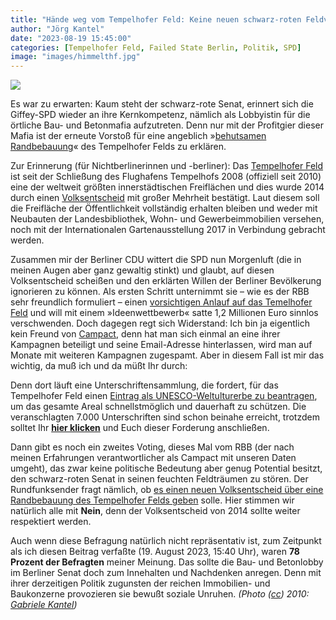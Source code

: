 ```yaml
---
title: "Hände weg vom Tempelhofer Feld: Keine neuen schwarz-roten Feldversuche"
author: "Jörg Kantel"
date: "2023-08-19 15:45:00"
categories: [Tempelhofer Feld, Failed State Berlin, Politik, SPD]
image: "images/himmelthf.jpg"
---
```


[![](images/himmelthf-b.jpg)](https://www.flickr.com/photos/schockwellenreiter/4876760524/)

Es war zu erwarten: Kaum steht der schwarz-rote Senat, erinnert sich die Giffey-SPD wieder an ihre Kernkompetenz, nämlich als Lobbyistin für die örtliche Bau- und Betonmafia aufzutreten. Denn nur mit der Profitgier dieser Mafia ist der erneute Vorstoß für eine angeblich »[behutsamen Randbebauung](https://taz.de/Bebauung-des-Tempelhofer-Feldes/!5950164/)« des Tempelhofer Felds zu erklären.

Zur Erinnerung (für Nichtberlinerinnen und -berliner): Das [Tempelhofer Feld](https://de.wikipedia.org/wiki/Tempelhofer_Feld) ist seit der Schließung des Flughafens Tempelhofs 2008 (offiziell seit 2010) eine der weltweit größten innerstädtischen Freiflächen und dies wurde 2014 durch einen [Volksentscheid](https://de.wikipedia.org/wiki/Volksentscheid_zum_Tempelhofer_Feld_in_Berlin) mit großer Mehrheit bestätigt. Laut diesem soll die Freifläche der Öffentlichkeit vollständig erhalten bleiben und weder mit Neubauten der Landesbibliothek, Wohn- und Gewerbeimmobilien versehen, noch mit der Internationalen Gartenausstellung 2017 in Verbindung gebracht werden.

Zusammen mir der Berliner CDU wittert die SPD nun Morgenluft (die in meinen Augen aber ganz gewaltig stinkt) und glaubt, auf diesen Volksentscheid scheißen und den erklärten Willen der Berliner Bevölkerung ignorieren zu können. Als ersten Schritt unternimmt sie -- wie es der RBB sehr freundlich formuliert -- einen [vorsichtigen Anlauf auf das Temelhofer Feld](https://www.rbb24.de/politik/beitrag/2023/08/berlin-tempelhofer-feld-bebauung-rand-cdu-spd.html) und will mit einem »Ideenwettbewerb« satte 1,2 Millionen Euro sinnlos verschwenden. Doch dagegen regt sich Widerstand: Ich bin ja eigentlich kein Freund von [Campact](https://de.wikipedia.org/wiki/Campact), denn hat man sich einmal an eine ihrer Kampagnen beteiligt und seine Email-Adresse hinterlassen, wird man auf Monate mit weiteren Kampagnen zugespamt. Aber in diesem Fall ist mir das wichtig, da muß ich und da müßt Ihr durch:

Denn dort läuft eine Unterschriftensammlung, die fordert, für das Tempelhofer Feld einen [Eintrag als UNESCO-Weltulturerbe zu beantragen](https://weact.campact.de/petitions/tempelhofer-feld-als-weltkulturerbe-eintragen), um das gesamte Areal schnellstmöglich und dauerhaft zu schützen. Die veranschlagten 7.000 Unterschriften sind schon beinahe erreicht, trotzdem solltet Ihr **[hier klicken](https://weact.campact.de/petitions/tempelhofer-feld-als-weltkulturerbe-eintragen)** und Euch dieser Forderung anschließen.

Dann gibt es noch ein zweites Voting, dieses Mal vom RBB (der nach meinen Erfahrungen verantwortlicher als Campact mit unseren Daten umgeht), das zwar keine politische Bedeutung aber genug Potential besitzt, den schwarz-roten Senat in seinen feuchten Feldträumen zu stören. Der Rundfunksender fragt nämlich, ob [es einen neuen Volksentscheid über eine Randbebauung des Tempelhofer Felds geben](https://www.rbb24.de/politik/beitrag/2023/08/berlin-tempelhofer-feld-randbebauung-diskussin-voting-neuer-volksentscheid.html) solle. Hier stimmen wir natürlich alle mit **Nein**, denn der Volksentscheid von 2014 sollte weiter respektiert werden.

Auch wenn diese Befragung natürlich nicht repräsentativ ist, zum Zeitpunkt als ich diesen Beitrag verfaßte (19. August 2023, 15:40 Uhr), waren **78 Prozent der Befragten** meiner Meinung. Das sollte die Bau- und Betonlobby im Berliner Senat doch zum Innehalten und Nachdenken anregen. Denn mit ihrer derzeitigen Politik zugunsten der reichen Immobilien- und Baukonzerne provozieren sie bewußt soziale Unruhen. *(Photo ([cc](http://creativecommons.org/licenses/by-nc-nd/2.0/)) 2010: [Gabriele Kantel](http://www.gabi-kantel.de/))*